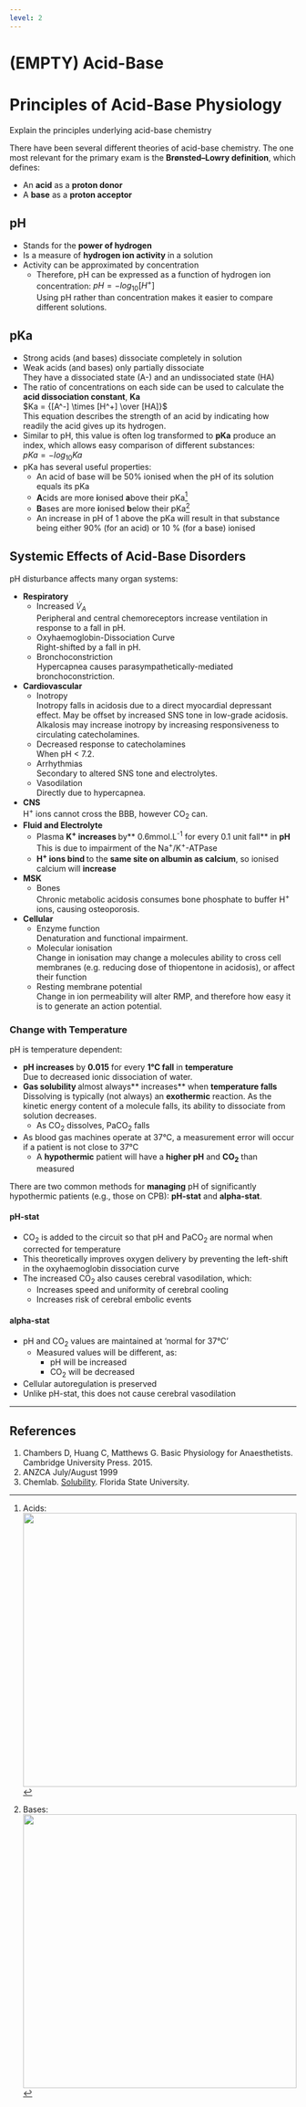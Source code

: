 ```yaml
---
level: 2
---
```


# (EMPTY) Acid-Base

# Principles of Acid-Base Physiology

:::CICM
Explain the principles underlying acid-base chemistry
:::

There have been several different theories of acid-base chemistry. The one most relevant for the primary exam is the **Brønsted–Lowry definition**, which defines:

* An **acid** as a **proton donor**
* A **base** as a **proton acceptor**

## pH

* Stands for the **power of hydrogen**
* Is a measure of **hydrogen ion activity** in a solution
* Activity can be approximated by concentration
    * Therefore, pH can be expressed as a function of hydrogen ion concentration:  $pH = -log_{10}[H^+]$\
    Using pH rather than concentration makes it easier to compare different solutions.

## pKa

* Strong acids (and bases) dissociate completely in solution
* Weak acids (and bases) only partially dissociate\
They have a dissociated state (A-) and an undissociated state (HA)
* The ratio of concentrations on each side can be used to calculate the **acid dissociation constant**, **Ka**\
$Ka = {[A^-] \times [H^+] \over [HA]}$\
This equation describes the strength of an acid by indicating how readily the acid gives up its hydrogen.
* Similar to pH, this value is often log transformed to **pKa** produce an index, which allows easy comparison of different substances:\
$pKa = -log_{10}Ka$\
* pKa has several useful properties:
    * An acid of base will be 50% ionised when the pH of its solution equals its pKa
    * **A**cids are more **i**onised **a**bove their pKa^[Acids:\
    <img src="resources/pkas-acids.svg" style="width: 30pc;">]
    * **B**ases are more **i**onised **b**elow their pKa^[Bases:\
    <img src="resources/pkas-bases.svg" style="width: 30pc;">]
    * An increase in pH of 1 above the pKa will result in that substance being either 90% (for an acid) or 10 % (for a base) ionised
 
## Systemic Effects of Acid-Base Disorders

pH disturbance affects many organ systems:

* **Respiratory**
    * Increased $\dot{V}_A$\
    Peripheral and central chemoreceptors increase ventilation in response to a fall in pH.
    * Oxyhaemoglobin-Dissociation Curve\
    Right-shifted by a fall in pH.
    * Bronchoconstriction\
    Hypercapnea causes parasympathetically-mediated bronchoconstriction.
* **Cardiovascular**
    * Inotropy\
    Inotropy falls in acidosis due to a direct myocardial depressant effect. May be offset by increased SNS tone in low-grade acidosis. Alkalosis may increase inotropy by increasing responsiveness to circulating catecholamines.
    * Decreased response to catecholamines\
    When pH < 7.2.
    * Arrhythmias\
    Secondary to altered SNS tone and electrolytes.
    * Vasodilation\
    Directly due to hypercapnea.
* **CNS**\
H^+^ ions cannot cross the BBB, however CO~2~ can.
* **Fluid and Electrolyte**\
    * Plasma **K^+^ increases **by** 0.6mmol.L^-1^ for every 0.1 unit fall** in **pH**\
    This is due to impairment of the Na^+^/K^+^-ATPase
    * **H^+^ ions bind **to the **same site on albumin as calcium**, so ionised calcium will **increase**
* **MSK**
    * Bones\
    Chronic metabolic acidosis consumes bone phosphate to buffer H^+^ ions, causing osteoporosis.
* **Cellular**
    * Enzyme function\
    Denaturation and functional impairment.
    * Molecular ionisation\
    Change in ionisation may change a molecules ability to cross cell membranes (e.g. reducing dose of thiopentone in acidosis), or affect their function
    * Resting membrane potential\
    Change in ion permeability will alter RMP, and therefore how easy it is to generate an action potential.
 
### Change with Temperature

pH is temperature dependent:

* **pH increases** by **0.015** for every **1°C fall** in **temperature**\
Due to decreased ionic dissociation of water.
* **Gas solubility **almost always** increases** when **temperature falls**\
Dissolving is typically (not always) an **exothermic** reaction. As the kinetic energy content of a molecule falls, its ability to dissociate from solution decreases.
    * As CO~2~ dissolves, PaCO~2~ falls
* As blood gas machines operate at 37°C, a measurement error will occur if a patient is  not close to 37°C
    * A **hypothermic** patient will have a **higher pH** and **CO~2~** than measured

There are two common methods for **managing** pH of significantly hypothermic patients (e.g., those on CPB): **pH-stat** and **alpha-stat**.

#### pH-stat

* CO~2~ is added to the circuit so that pH and PaCO~2~ are normal when corrected for temperature
* This theoretically improves oxygen delivery by preventing the left-shift in the oxyhaemoglobin dissociation curve
* The increased CO~2~ also causes cerebral vasodilation, which:
    * Increases speed and uniformity of cerebral cooling
    * Increases risk of cerebral embolic events

#### alpha-stat

* pH and CO~2~ values are maintained at 'normal for 37°C'
    * Measured values will be different, as:
        * pH will be increased
        * CO~2~ will be decreased
* Cellular autoregulation is preserved
* Unlike pH-stat, this does not cause cerebral vasodilation

---

## References

1. Chambers D, Huang C, Matthews G. Basic Physiology for Anaesthetists. Cambridge University Press. 2015.
2. ANZCA July/August 1999
3. Chemlab. [Solubility](https://www.chem.fsu.edu/chemlab/chm1046course/solubility.html). Florida State University.